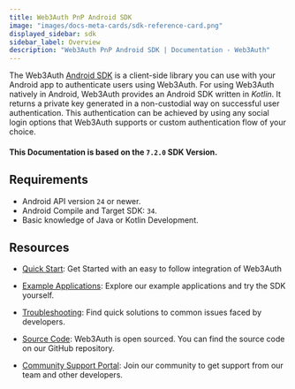 ```yaml
---
title: Web3Auth PnP Android SDK
image: "images/docs-meta-cards/sdk-reference-card.png"
displayed_sidebar: sdk
sidebar_label: Overview
description: "Web3Auth PnP Android SDK | Documentation - Web3Auth"
---
```


The Web3Auth [Android SDK](https://github.com/Web3Auth/web3auth-android-sdk) is a client-side
library you can use with your Android app to authenticate users using Web3Auth. For using Web3Auth
natively in Android, Web3Auth provides an Android SDK written in _Kotlin_. It returns a private key
generated in a non-custodial way on successful user authentication. This authentication can be
achieved by using any social login options that Web3Auth supports or custom authentication flow of
your choice.

#### This Documentation is based on the `7.2.0` SDK Version.

## Requirements

- Android API version `24` or newer.
- Android Compile and Target SDK: `34`.
- Basic knowledge of Java or Kotlin Development.

## Resources

- [Quick Start](/quick-start?product=PNP&sdk=PNP_ANDROID&framework=ANDROID&stepIndex=0): Get Started
  with an easy to follow integration of Web3Auth

- [Example Applications](/examples?product=Plug+and+Play&sdk=Plug+and+Play+Android+SDK): Explore our
  example applications and try the SDK yourself.

- [Troubleshooting](/troubleshooting): Find quick solutions to common issues faced by developers.

- [Source Code](https://github.com/Web3Auth/web3auth-android-sdk/): Web3Auth is open sourced. You
  can find the source code on our GitHub repository.

- [Community Support Portal](https://web3auth.io/community/c/help-pnp/pnp-android/16): Join our
  community to get support from our team and other developers.
